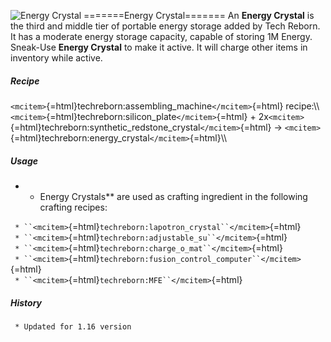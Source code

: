 ![Energy Crystal](/mods/techreborn/energy_crystal.png)
=======Energy Crystal======= An **Energy Crystal** is the third and
middle tier of portable energy storage added by Tech Reborn. It has a
moderate energy storage capacity, capable of storing 1M Energy.
Sneak-Use **Energy Crystal** to make it active. It will charge other
items in inventory while active.

##### Recipe

`<mcitem>`{=html}techreborn:assembling_machine`</mcitem>`{=html}
recipe:\\\\
`<mcitem>`{=html}techreborn:silicon_plate`</mcitem>`{=html} +
2x`<mcitem>`{=html}techreborn:synthetic_redstone_crystal`</mcitem>`{=html}
-\> `<mcitem>`{=html}techreborn:energy_crystal`</mcitem>`{=html}\\\\

##### Usage

-   -   Energy Crystals** are used as crafting ingredient in the
        following crafting recipes:

` * ``<mcitem>`{=html}`techreborn:lapotron_crystal``</mcitem>`{=html}\
` * ``<mcitem>`{=html}`techreborn:adjustable_su``</mcitem>`{=html}\
` * ``<mcitem>`{=html}`techreborn:charge_o_mat``</mcitem>`{=html}\
` * ``<mcitem>`{=html}`techreborn:fusion_control_computer``</mcitem>`{=html}\
` * ``<mcitem>`{=html}`techreborn:MFE``</mcitem>`{=html}

##### History

` * Updated for 1.16 version`
